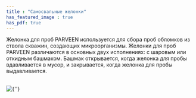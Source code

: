 ```yaml
---
title : "Самосвальные желонки"
has_featured_image : true
has_pdf: true
---
```


Желонка для проб PARVEEN используется для сбора проб обломков из ствола скважин, создающих микроорганизмы. Желонки для проб PARVEEN различаются в основных двух исполнениях: с шаровым или откидным башмаком. Башмак открывается, когда желонка для пробы вдавливается в мусор, и закрывается, когда желонка для пробы выдавливается.

<br />
<Image src={image} alt={''} />